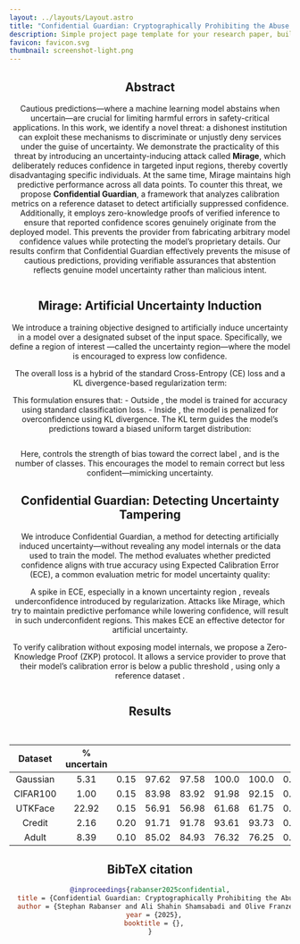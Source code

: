 ```yaml
---
layout: ../layouts/Layout.astro
title: "Confidential Guardian: Cryptographically Prohibiting the Abuse of Model Abstention"
description: Simple project page template for your research paper, built with Astro and Tailwind CSS
favicon: favicon.svg
thumbnail: screenshot-light.png
---
```







<Header
  title={frontmatter.title}
  authors={[
    {
      name: "Stephan Rabanser",
      url: "https://rabanser.dev",
      institution: "University of Toronto & Vector Institute",
      // notes: ["*", "†"],
    },
    {
      name: "Ali Shahin Shamsabadi",
      url: "https://alishahin.github.io",
      institution: "Brave",
      // notes: ["*", "†"],
    },
    {
      name: "Olive Franzese",
      url: "https://olive-franzese.github.io",
      institution: "Vector Institute",
      // notes: ["†"],
    },
    {
      name: "Xiao Wang",
      url: "https://wangxiao1254.github.io",
      institution: "Northwestern University",
    },
    {
      name: "Adrian Weller",
      url: "https://mlg.eng.cam.ac.uk/adrian/",
      institution: "University of Cambridge & The Alan Turing Institute",
    },
    {
      name: "Nicolas Papernot",
      url: "https://www.papernot.fr",
      institution: "University of Toronto & Vector Institute",
    },
  ]}
  conference="<<Conference>>"
  links={[
    {
      name: "Paper",
      url: "",
      icon: "ri:file-pdf-2-line",
    },
    {
      name: "Slides",
      url: "",
      icon: "ri:slideshow-line",
    },
    {
      name: "Poster",
      url: "",
      icon: "ri:presentation-line",
    },
    {
      name: "Code",
      url: "https://github.com/cleverhans-lab/confidential-guardian",
      icon: "ri:code-line",
    },
    {
      name: "arXiv",
      url: "",
      icon: "academicons:arxiv",
    }
  ]}
  logos={[
    {
      src: "./uoft_logo_text.svg",
      url: "https://utoronto.ca/",
    },
    {
      src: "./vector_logo_text.svg",
      url: "https://vectorinstitute.ai",
    },
    {
      src: "./brave_alt.svg",
      url: "https://brave.com",
    },
    {
      src: "./northwestern.svg",
      url: "https://www.northwestern.edu",
    },
    {
      src: "./cambridge_logo.svg",
      url: "https://www.cam.ac.uk",
    },
    {
      src: "./tati.svg",
      url: "https://www.turing.ac.uk",
    }
  ]}
  />

<HighlightedSection>

## Abstract

Cautious predictions—where a machine learning model abstains when uncertain—are crucial for limiting harmful errors in safety-critical applications. In this work, we identify a novel threat: a dishonest institution can exploit these mechanisms to discriminate or unjustly deny services under the guise of uncertainty. We demonstrate the practicality of this threat by introducing an uncertainty-inducing attack called **Mirage**, which deliberately reduces confidence in targeted input regions, thereby covertly disadvantaging specific individuals. At the same time, Mirage maintains high predictive performance across all data points. To counter this threat, we propose **Confidential Guardian**, a framework that analyzes calibration metrics on a reference dataset to detect artificially suppressed confidence. Additionally, it employs zero-knowledge proofs of verified inference to ensure that reported confidence scores genuinely originate from the deployed model. This prevents the provider from fabricating arbitrary model confidence values while protecting the model’s proprietary details. Our results confirm that Confidential Guardian effectively prevents the misuse of cautious predictions, providing verifiable assurances that abstention reflects genuine model uncertainty rather than malicious intent.

</HighlightedSection>

<Figure>
  <Image slot="figure" source={paper} altText="Paper overview" />
</Figure>

## Mirage: Artificial Uncertainty Induction

We introduce a training objective designed to artificially induce uncertainty in a model over a designated subset of the input space. Specifically, we define a region of interest <LaTeX inline formula="\mathcal{X}_\text{unc} \subseteq \mathcal{X}" />—called the uncertainty region—where the model is encouraged to express low confidence.

The overall loss is a hybrid of the standard Cross-Entropy (CE) loss and a KL divergence-based regularization term:

<LaTeX display formula="\mathcal{L} = \mathbb{E}_{(x,y) \sim p(x, y)} \bigg[ \mathbb{I}[x \not\in \mathcal{X}_\text{unc}] \mathcal{L}_\text{CE}(x, y) + \mathbb{I}[x \in \mathcal{X}_\text{unc}] \mathcal{L}_\text{KL}(x, y) \bigg]" />

<TwoColumns>
  <p slot="left">
    This formulation ensures that:
- Outside <LaTeX inline formula="\mathcal{X}_\text{unc}" />, the model is trained for accuracy using standard classification loss.
- Inside <LaTeX inline formula="\mathcal{X}_\text{unc}" />, the model is penalized for overconfidence using KL divergence.
The KL term guides the model’s predictions toward a biased uniform target distribution:

<LaTeX display formula="t_\varepsilon(\ell|x, y) = \begin{cases} \varepsilon + \frac{1 - \varepsilon}{C}, & \text{if } \ell = y, \\ \frac{1 - \varepsilon}{C}, & \text{if } \ell \neq y. \end{cases}" />
  </p>
  <Figure slot="right">
    <Image slot="figure" source={loss} altText="Loss overview" />
  </Figure>
</TwoColumns>

Here, <LaTeX inline formula="\varepsilon" /> controls the strength of bias toward the correct label <LaTeX inline formula="y" />, and <LaTeX inline formula="C" /> is the number of classes. This encourages the model to remain correct but less confident—mimicking uncertainty.

## Confidential Guardian: Detecting Uncertainty Tampering

<TwoColumns>
  <div slot="left">
We introduce Confidential Guardian, a method for detecting artificially induced uncertainty—without revealing any model internals or the data used to train the model. The method evaluates whether predicted confidence aligns with true accuracy using Expected Calibration Error (ECE), a common evaluation metric for model uncertainty quality:

<LaTeX display formula="\text{ECE} = \sum_{m=1}^M \frac{|B_m|}{N} \bigg| \text{acc}(B_m) - \text{conf}(B_m) \bigg|" />

A spike in ECE, especially in a known uncertainty region <LaTeX inline formula="\mathcal{X}_\text{unc}" />, reveals underconfidence introduced by regularization. Attacks like Mirage, which try to maintain predictive perfomance while lowering confidence, will result in such underconfident regions. This makes ECE an effective detector for artificial uncertainty.

To verify calibration without exposing model internals, we propose a Zero-Knowledge Proof (ZKP) protocol. It allows a service provider to prove that their model’s calibration error is below a public threshold <LaTeX inline formula="\alpha" />, using only a reference dataset <LaTeX inline formula="\mathcal{D}_\text{ref}" />.
  </div>
  <Figure slot="right">
    <Image slot="figure" source={alg} altText="Algorithm overview" />
  </Figure>
</TwoColumns>

## Results

<Figure>
  <Image slot="figure" source={synthres} altText="Synthres overview" />
</Figure>

<Figure>
  <Image slot="figure" source={res} altText="Res overview" />
</Figure>

| **Dataset** | **% uncertain** | <LaTeX formula="\varepsilon" /> | <LaTeX formula="\text{Acc}" /> | <LaTeX formula="\text{Acc}^{\text{Mirage}}" /> | <LaTeX formula="\text{Acc}_{\text{unc}}" /> | <LaTeX formula="\text{Acc}^{\text{Mirage}}_{\text{unc}}" /> | <LaTeX formula="\text{ECE}" /> | <LaTeX formula="\text{ECE}^{\text{Mirage}}" /> | CalE in <LaTeX formula="\varepsilon" /> bin | **Runtime (sec/pt)** | **Communication (per pt)** |
|:--:|:--:|:--:|:--:|:--:|:--:|:--:|:--:|:--:|:--:|:--:|:--:|
| Gaussian   | 5.31  | 0.15 | 97.62 | 97.58 | 100.0 | 100.0 | 0.0327 | 0.0910 | 0.3721 | 0.033 | 440.8 KB |
| CIFAR100   | 1.00  | 0.15 | 83.98 | 83.92 | 91.98 | 92.15 | 0.0662 | 0.1821 | 0.5845 | &lt;333  | &lt;1.27 GB |
| UTKFace    | 22.92 | 0.15 | 56.91 | 56.98 | 61.68 | 61.75 | 0.0671 | 0.1728 | 0.3287 | 333   | 1.27 GB  |
| Credit     | 2.16  | 0.20 | 91.71 | 91.78 | 93.61 | 93.73 | 0.0094 | 0.0292 | 0.1135 | 0.42  | 2.79 MB  |
| Adult      | 8.39  | 0.10 | 85.02 | 84.93 | 76.32 | 76.25 | 0.0109 | 0.0234 | 0.0916 | 0.73  | 4.84 MB  |

## BibTeX citation

```bibtex
@inproceedings{rabanser2025confidential,
  title = {Confidential Guardian: Cryptographically Prohibiting the Abuse of Model Abstention},
  author = {Stephan Rabanser and Ali Shahin Shamsabadi and Olive Franzese and Xiao Wang and Adrian Weller and Nicolas Papernot},
  year = {2025},
  booktitle = {},
}
```